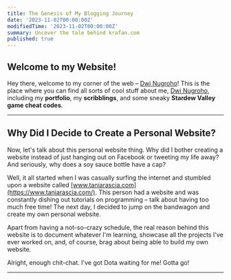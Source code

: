 ```yaml
---
title: The Genesis of My Blogging Journey
date: '2023-11-02T00:00:00Z'
modifiedTime: '2023-11-02T00:00:00Z'
summary: Uncover the tale behind krafan.com
published: true
---
```


## Welcome to my Website!

Hey there, welcome to my corner of the web – [Dwi Nugroho](https://dwi-nugroho.com)! This is the place where you can find all sorts of cool stuff about me, [Dwi Nugroho](https://dwi-nugroho.com), including my **portfolio**, my **scribblings**, and some sneaky **Stardew Valley game cheat codes**.

---

## Why Did I Decide to Create a Personal Website?

Now, let's talk about this personal website thing. Why did I bother creating a website instead of just hanging out on Facebook or tweeting my life away? And seriously, why does a soy sauce bottle have a cap?

Well, it all started when I was casually surfing the internet and stumbled upon a website called [www.taniarascia.com](https://www.taniarascia.com/). This person had a website and was constantly dishing out tutorials on programming – talk about having too much free time! The next day, I decided to jump on the bandwagon and create my own personal website.

Apart from having a not-so-crazy schedule, the real reason behind this website is to document whatever I'm learning, showcase all the projects I've ever worked on, and, of course, brag about being able to build my own website.

Alright, enough chit-chat. I've got Dota waiting for me! Gotta go!

---
